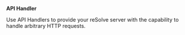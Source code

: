 **API Handler**

Use API Handlers to provide your reSolve server with the capability to handle arbitrary HTTP requests.
